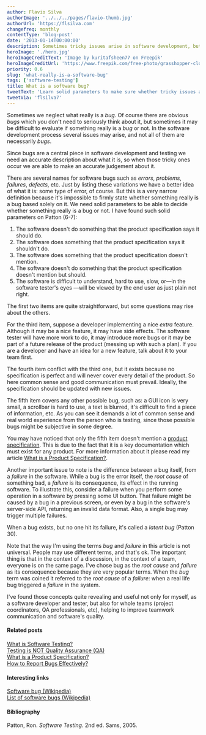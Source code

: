 ```yaml
---
author: Flavio Silva
authorImage: '../../../pages/flavio-thumb.jpg'
authorUrl: 'https://flsilva.com'
changefreq: monthly
contentType: 'blog-post'
date: '2013-01-14T00:00:00'
description: Sometimes tricky issues arise in software development, but not all are bugs. In this article you'll learn solid parameters to make sure something really is a bug.
heroImage: './hero.jpg'
heroImageCreditText: 'Image by kuritafsheen77 on Freepik'
heroImageCreditUrl: 'https://www.freepik.com/free-photo/grasshopper-closeup-green-leaves-grasshopper-closeup-with-natural-background_27219202.htm#page=2&query=bug&position=7&from_view=search&track=sph'
priority: 0.6
slug: 'what-really-is-a-software-bug'
tags: ['software-testing']
title: What is a software bug?
tweetText: 'Learn solid parameters to make sure whether tricky issues are really bugs or not.'
tweetVia: 'flsilva7'
---
```


Sometimes we neglect what really is a _bug_. Of course there are obvious _bugs_ which you don't need to seriously think about it, but sometimes it may be difficult to evaluate if something really is a _bug_ or not. In the software development process several issues may arise, and not all of them are necessarily _bugs_.

Since bugs are a central piece in software development and testing we need an accurate description about what it is, so when those tricky ones occur we are able to make an accurate judgement about it.

There are several names for software bugs such as _errors_, _problems_, _failures_, _defects_, etc. Just by listing these variations we have a better idea of what it is: some type of error, of course.
But this is a very narrow definition because it's impossible to firmly state whether something really is a bug based solely on it. We need solid parameters to be able to decide whether something really is a bug or not.
I have found such solid parameters on Patton (6-7):

1. The software doesn't do something that the product specification says it should do.
2. The software does something that the product specification says it shouldn't do.
3. The software does something that the product specification doesn't mention.
4. The software doesn't do something that the product specification doesn't mention but should.
5. The software is difficult to understand, hard to use, slow, or—in the software tester's eyes —will be viewed by the end user as just plain not right.

The first two items are quite straightforward, but some questions may rise about the others.

For the third item, suppose a developer implementing a nice _extra_ feature.
Although it may be a nice feature, it may have side effects.
The software tester will have more work to do, it may introduce more bugs or it may be part of a future release of the product (messing up with such a plan).
If you are a developer and have an idea for a new feature, talk about it to your team first.

The fourth item conflict with the third one, but it exists because no specification is perfect and will never cover every detail of the product.
So here common sense and good communication must prevail.
Ideally, the specification should be updated with new issues.

The fifth item covers any other possible bug, such as: a GUI icon is very small, a scrollbar is hard to use, a text is blurred, it's difficult to find a piece of information, etc.
As you can see it demands a lot of common sense and real world experience from the person who is testing, since those possible bugs might be subjective in some degree.

You may have noticed that only the fifth item doesn't mention a [product specification](/blog/what-is-a-product-specification/).
This is due to the fact that it is a key documentation which must exist for any product.
For more information about it please read my article [What is a Product Specification?](/blog/what-is-a-product-specification/).

Another important issue to note is the difference between a bug itself, from a _failure_ in the software.
While a bug is the error itself, the _root cause_ of something bad, a _failure_ is its consequence, its effect in the running software.
To illustrate this, consider a failure when you perform some operation in a software by pressing some UI button.
That failure might be caused by a bug in a previous screen, or even by a bug in the software's server-side API, returning an invalid data format.
Also, a single bug may trigger multiple failures.

When a bug exists, but no one hit its failure, it's called a _latent bug_ (Patton 30).

Note that the way I'm using the terms _bug_ and _failure_ in this article is not universal.
People may use different terms, and that's ok.
The important thing is that in the context of a discussion, in the context of a team, everyone is on the same page.
I've chose bug as the _root cause_ and _failure_ as its consequence because they are very popular terms.
When the _bug_ term was coined it referred to the _root cause_ of a _failure_: when a real life bug triggered a _failure_ in the system.

I've found those concepts quite revealing and useful not only for myself, as a software developer and tester, but also for whole teams (project coordinators, QA professionals, etc), helping to improve teamwork communication and software's quality.

#### Related posts

[What is Software Testing?](/blog/what-is-software-testing/)<br />
[Testing is NOT Quality Assurance (QA)](/blog/testing-is-not-quality-assurance-qa/)<br />
[What is a Product Specification?](/blog/what-is-a-product-specification/)<br />
[How to Report Bugs Effectively?](/blog/how-to-report-bugs-effectively/)

#### Interesting links

[Software bug (Wikipedia)](https://en.wikipedia.org/wiki/Software_bug)<br />
[List of software bugs (Wikipedia)](https://en.wikipedia.org/wiki/List_of_software_bugs)

#### Bibliography

Patton, Ron. _Software Testing_. 2nd ed. Sams, 2005.
